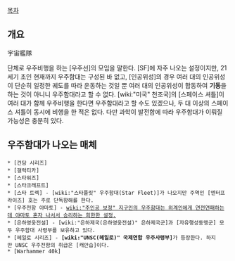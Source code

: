 [[목차]]

== 개요 ==
宇宙艦隊

단체로 우주비행을 하는 [우주선]의 모임을 말한다. [SF]에 자주 나오는 설정이지만, 21세기 초인 현재까지 우주함대는 구성된 바 없고, [인공위성]의 경우 여러 대의 인공위성이 단순히 일정한 궤도를 따라 운동하는 것일 뿐 여러 대의 인공위성이 합동하여 '''기동'''을 하는 것이 아니니 우주함대라고 할 수 없다. [wiki:"미국" 천조국]의 [스페이스 셔틀]이 여러 대가 함께 우주비행을 한다면 우주함대라고 할 수도 있겠으나, 두 대 이상의 스페이스 셔틀이 동시에 비행을 한 적은 없다. 다만 과학이 발전함에 따라 우주함대가 이뤄질 가능성은 충분히 있다.

== 우주함대가 나오는 매체 ==
 * [건담 시리즈] 
 * [갤럭티카]
 * [스타워즈]
 * [스타크래프트]
 * [스타 트렉] - [wiki:"스타플릿" 우주함대(Star Fleet)]가 나오지만 주역인 [엔터프라이즈] 호는 주로 단독항해를 한다.
 * [우주전함 야마토] - [[wiki:"주인공 보정" 지구인의 우주함대는 외계인에게 연전연패하는데 야마토 혼자 나서서 승리하는 희한한 설정.]]
 * [은하영웅전설] - [wiki:"은하제국(은하영웅전설)" 은하제국군]과 [자유행성동맹군] 모두 우주함대 사령부를 보유하고 있다. 
 * [헤일로 시리즈] - '''[wiki:"UNSC(헤일로)" 국제연합 우주사령부]'''가 등장한다. 하지만 UNSC 우주전함의 취급은 [캐안습]이다.
 * [Warhammer 40k]
